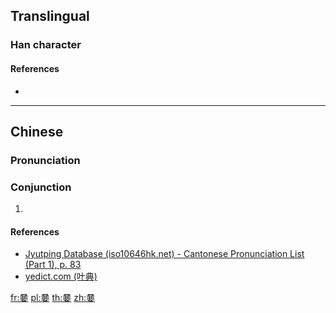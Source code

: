 {{character info/new}}
==Translingual==

===Han character===
{{Han char|rn=30|rad=口|as=11|sn=14|four=|canj=RCMWV|ids=⿱只要}}

====References====
* {{Han ref|kx=0206.201|hdz=10677.140|uh=5626|ud=22054}}

----

==Chinese==
{{zh-forms}}

===Pronunciation===
{{zh-pron
|m=jiào
|c=ziu3
|h=pfs=
|md=
|mn=
|w=
|mc=
|oc=
|cat=con
}}

===Conjunction===
{{zh-con}}

# {{lb|zh|dialectal}} {{contraction of|只要|lang=zh}}

====References====
* [http://www.iso10646hk.net/jp/document/download.jsp Jyutping Database (iso10646hk.net) - Cantonese Pronunciation List (Part 1), p. 83]
* [http://yedict.com/htm/56/5626.htm yedict.com (叶典)]

[[fr:嘦]]
[[pl:嘦]]
[[th:嘦]]
[[zh:嘦]]